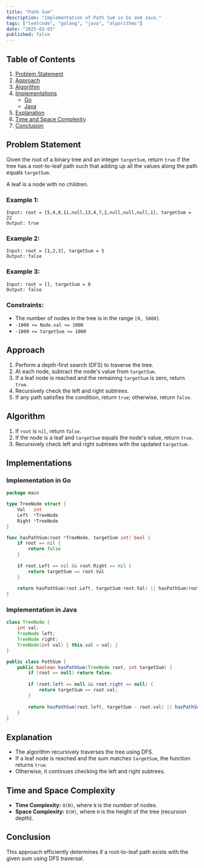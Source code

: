 ```yaml
---
title: "Path Sum"
description: "Implementation of Path Sum in Go and Java."
tags: ["leetcode", "golang", "java", "algorithms"]
date: "2025-03-03"
published: false
---
```


## Table of Contents

1. [Problem Statement](#problem-statement)
2. [Approach](#approach)
3. [Algorithm](#algorithm)
4. [Implementations](#implementations)
   - [Go](#implementation-in-go)
   - [Java](#implementation-in-java)
5. [Explanation](#explanation)
6. [Time and Space Complexity](#time-and-space-complexity)
7. [Conclusion](#conclusion)

## Problem Statement

Given the root of a binary tree and an integer `targetSum`, return `true` if the tree has a root-to-leaf path such that adding up all the values along the path equals `targetSum`.

A leaf is a node with no children.

### Example 1:

```
Input: root = [5,4,8,11,null,13,4,7,2,null,null,null,1], targetSum = 22
Output: true
```

### Example 2:

```
Input: root = [1,2,3], targetSum = 5
Output: false
```

### Example 3:

```
Input: root = [], targetSum = 0
Output: false
```

### Constraints:

- The number of nodes in the tree is in the range `[0, 5000]`.
- `-1000 <= Node.val <= 1000`
- `-1000 <= targetSum <= 1000`

## Approach

1. Perform a depth-first search (DFS) to traverse the tree.
2. At each node, subtract the node's value from `targetSum`.
3. If a leaf node is reached and the remaining `targetSum` is zero, return `true`.
4. Recursively check the left and right subtrees.
5. If any path satisfies the condition, return `true`; otherwise, return `false`.

## Algorithm

1. If `root` is `nil`, return `false`.
2. If the node is a leaf and `targetSum` equals the node's value, return `true`.
3. Recursively check left and right subtrees with the updated `targetSum`.

## Implementations

### Implementation in Go

```go
package main

type TreeNode struct {
    Val   int
    Left  *TreeNode
    Right *TreeNode
}

func hasPathSum(root *TreeNode, targetSum int) bool {
    if root == nil {
        return false
    }
    
    if root.Left == nil && root.Right == nil {
        return targetSum == root.Val
    }
    
    return hasPathSum(root.Left, targetSum-root.Val) || hasPathSum(root.Right, targetSum-root.Val)
}
```

### Implementation in Java

```java
class TreeNode {
    int val;
    TreeNode left;
    TreeNode right;
    TreeNode(int val) { this.val = val; }
}

public class PathSum {
    public boolean hasPathSum(TreeNode root, int targetSum) {
        if (root == null) return false;
        
        if (root.left == null && root.right == null) {
            return targetSum == root.val;
        }
        
        return hasPathSum(root.left, targetSum - root.val) || hasPathSum(root.right, targetSum - root.val);
    }
}
```

## Explanation

- The algorithm recursively traverses the tree using DFS.
- If a leaf node is reached and the sum matches `targetSum`, the function returns `true`.
- Otherwise, it continues checking the left and right subtrees.

## Time and Space Complexity

- **Time Complexity:** `O(N)`, where `N` is the number of nodes.
- **Space Complexity:** `O(H)`, where `H` is the height of the tree (recursion depth).

## Conclusion

This approach efficiently determines if a root-to-leaf path exists with the given sum using DFS traversal.